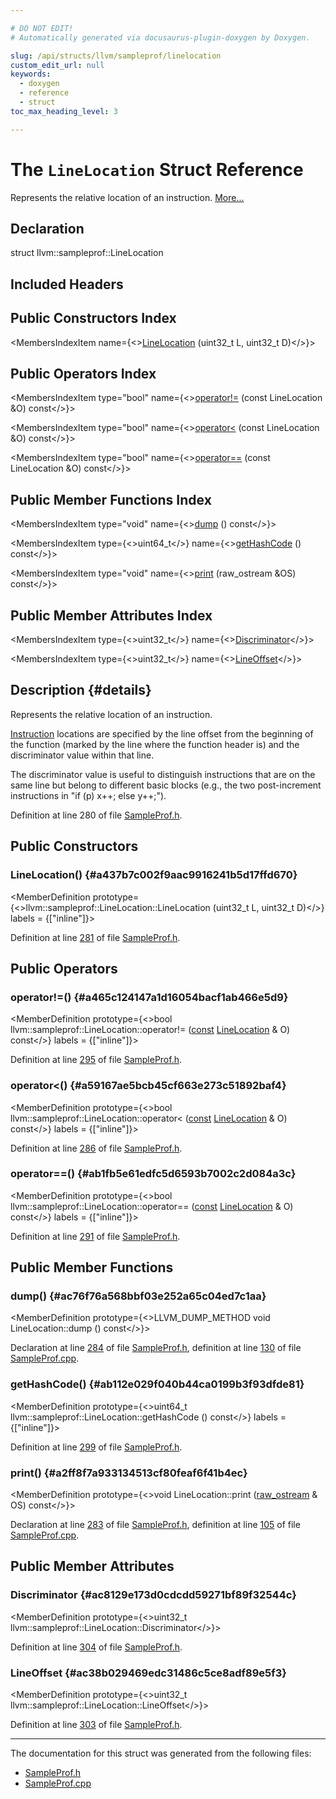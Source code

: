 ```yaml
---

# DO NOT EDIT!
# Automatically generated via docusaurus-plugin-doxygen by Doxygen.

slug: /api/structs/llvm/sampleprof/linelocation
custom_edit_url: null
keywords:
  - doxygen
  - reference
  - struct
toc_max_heading_level: 3

---
```





# The `LineLocation` Struct Reference

<DoxygenPage pluginConfig={pluginConfig}>

Represents the relative location of an instruction. <a href="#details">More...</a>

## Declaration

<CodeBlock>struct llvm::sampleprof::LineLocation</CodeBlock>

## Included Headers

<IncludesList>
<IncludesListItem
  filePath="llvm/ProfileData/SampleProf.h"
  permalink="/docs/api/files/include/include/llvm/include/llvm/profiledata/sampleprof-h"
  isLocal="true" />
</IncludesList>

## Public Constructors Index

<MembersIndex>

<MembersIndexItem
  name={<><a href="#a437b7c002f9aac9916241b5d17ffd670">LineLocation</a> (uint32&#95;t L, uint32&#95;t D)</>}>
</MembersIndexItem>

</MembersIndex>

## Public Operators Index

<MembersIndex>

<MembersIndexItem
  type="bool"
  name={<><a href="#a465c124147a1d16054bacf1ab466e5d9">operator!=</a> (const LineLocation &amp;O) const</>}>
</MembersIndexItem>

<MembersIndexItem
  type="bool"
  name={<><a href="#a59167ae5bcb45cf663e273c51892baf4">operator&lt;</a> (const LineLocation &amp;O) const</>}>
</MembersIndexItem>

<MembersIndexItem
  type="bool"
  name={<><a href="#ab1fb5e61edfc5d6593b7002c2d084a3c">operator==</a> (const LineLocation &amp;O) const</>}>
</MembersIndexItem>

</MembersIndex>

## Public Member Functions Index

<MembersIndex>

<MembersIndexItem
  type="void"
  name={<><a href="#ac76f76a568bbf03e252a65c04ed7c1aa">dump</a> () const</>}>
</MembersIndexItem>

<MembersIndexItem
  type={<>uint64&#95;t</>}
  name={<><a href="#ab112e029f040b44ca0199b3f93dfde81">getHashCode</a> () const</>}>
</MembersIndexItem>

<MembersIndexItem
  type="void"
  name={<><a href="#a2ff8f7a933134513cf80feaf6f41b4ec">print</a> (raw&#95;ostream &amp;OS) const</>}>
</MembersIndexItem>

</MembersIndex>

## Public Member Attributes Index

<MembersIndex>

<MembersIndexItem
  type={<>uint32&#95;t</>}
  name={<><a href="#ac8129e173d0cdcdd59271bf89f32544c">Discriminator</a></>}>
</MembersIndexItem>

<MembersIndexItem
  type={<>uint32&#95;t</>}
  name={<><a href="#ac38b029469edc31486c5ce8adf89e5f3">LineOffset</a></>}>
</MembersIndexItem>

</MembersIndex>

## Description {#details}

Represents the relative location of an instruction.

<a href="/docs/api/classes/llvm/instruction">Instruction</a> locations are specified by the line offset from the beginning of the function (marked by the line where the function header is) and the discriminator value within that line.

The discriminator value is useful to distinguish instructions that are on the same line but belong to different basic blocks (e.g., the two post-increment instructions in &quot;if (p) x++; else y++;&quot;).

Definition at line 280 of file <a href="/docs/api/files/include/include/llvm/include/llvm/profiledata/sampleprof-h">SampleProf.h</a>.

<SectionDefinition>

## Public Constructors

### LineLocation() {#a437b7c002f9aac9916241b5d17ffd670}

<MemberDefinition
  prototype={<>llvm::sampleprof::LineLocation::LineLocation (uint32&#95;t L, uint32&#95;t D)</>}
  labels = {["inline"]}>

Definition at line <a href="/docs/api/files/include/include/llvm/include/llvm/profiledata/sampleprof-h/#l00281">281</a> of file <a href="/docs/api/files/include/include/llvm/include/llvm/profiledata/sampleprof-h">SampleProf.h</a>.
</MemberDefinition>

</SectionDefinition>

<SectionDefinition>

## Public Operators

### operator!=() {#a465c124147a1d16054bacf1ab466e5d9}

<MemberDefinition
  prototype={<>bool llvm::sampleprof::LineLocation::operator!= (<a href="/docs/api/files/lib/lib/target/lib/target/aarch64/aarch64promoteconstant-cpp/#a90f8350fecae261c25be85d38b451bff">const</a> <a href="/docs/api/structs/llvm/sampleprof/linelocation">LineLocation</a> &amp; O) const</>}
  labels = {["inline"]}>

Definition at line <a href="/docs/api/files/include/include/llvm/include/llvm/profiledata/sampleprof-h/#l00295">295</a> of file <a href="/docs/api/files/include/include/llvm/include/llvm/profiledata/sampleprof-h">SampleProf.h</a>.
</MemberDefinition>

### operator&lt;() {#a59167ae5bcb45cf663e273c51892baf4}

<MemberDefinition
  prototype={<>bool llvm::sampleprof::LineLocation::operator&lt; (<a href="/docs/api/files/lib/lib/target/lib/target/aarch64/aarch64promoteconstant-cpp/#a90f8350fecae261c25be85d38b451bff">const</a> <a href="/docs/api/structs/llvm/sampleprof/linelocation">LineLocation</a> &amp; O) const</>}
  labels = {["inline"]}>

Definition at line <a href="/docs/api/files/include/include/llvm/include/llvm/profiledata/sampleprof-h/#l00286">286</a> of file <a href="/docs/api/files/include/include/llvm/include/llvm/profiledata/sampleprof-h">SampleProf.h</a>.
</MemberDefinition>

### operator==() {#ab1fb5e61edfc5d6593b7002c2d084a3c}

<MemberDefinition
  prototype={<>bool llvm::sampleprof::LineLocation::operator== (<a href="/docs/api/files/lib/lib/target/lib/target/aarch64/aarch64promoteconstant-cpp/#a90f8350fecae261c25be85d38b451bff">const</a> <a href="/docs/api/structs/llvm/sampleprof/linelocation">LineLocation</a> &amp; O) const</>}
  labels = {["inline"]}>

Definition at line <a href="/docs/api/files/include/include/llvm/include/llvm/profiledata/sampleprof-h/#l00291">291</a> of file <a href="/docs/api/files/include/include/llvm/include/llvm/profiledata/sampleprof-h">SampleProf.h</a>.
</MemberDefinition>

</SectionDefinition>

<SectionDefinition>

## Public Member Functions

### dump() {#ac76f76a568bbf03e252a65c04ed7c1aa}

<MemberDefinition
  prototype={<>LLVM&#95;DUMP&#95;METHOD void LineLocation::dump () const</>}>

Declaration at line <a href="/docs/api/files/include/include/llvm/include/llvm/profiledata/sampleprof-h/#l00284">284</a> of file <a href="/docs/api/files/include/include/llvm/include/llvm/profiledata/sampleprof-h">SampleProf.h</a>, definition at line <a href="/docs/api/files/lib/lib/profiledata/sampleprof-cpp/#l00130">130</a> of file <a href="/docs/api/files/lib/lib/profiledata/sampleprof-cpp">SampleProf.cpp</a>.
</MemberDefinition>

### getHashCode() {#ab112e029f040b44ca0199b3f93dfde81}

<MemberDefinition
  prototype={<>uint64&#95;t llvm::sampleprof::LineLocation::getHashCode () const</>}
  labels = {["inline"]}>

Definition at line <a href="/docs/api/files/include/include/llvm/include/llvm/profiledata/sampleprof-h/#l00299">299</a> of file <a href="/docs/api/files/include/include/llvm/include/llvm/profiledata/sampleprof-h">SampleProf.h</a>.
</MemberDefinition>

### print() {#a2ff8f7a933134513cf80feaf6f41b4ec}

<MemberDefinition
  prototype={<>void LineLocation::print (<a href="/docs/api/classes/llvm/raw-ostream">raw&#95;ostream</a> &amp; OS) const</>}>

Declaration at line <a href="/docs/api/files/include/include/llvm/include/llvm/profiledata/sampleprof-h/#l00283">283</a> of file <a href="/docs/api/files/include/include/llvm/include/llvm/profiledata/sampleprof-h">SampleProf.h</a>, definition at line <a href="/docs/api/files/lib/lib/profiledata/sampleprof-cpp/#l00105">105</a> of file <a href="/docs/api/files/lib/lib/profiledata/sampleprof-cpp">SampleProf.cpp</a>.
</MemberDefinition>

</SectionDefinition>

<SectionDefinition>

## Public Member Attributes

### Discriminator {#ac8129e173d0cdcdd59271bf89f32544c}

<MemberDefinition
  prototype={<>uint32&#95;t llvm::sampleprof::LineLocation::Discriminator</>}>

Definition at line <a href="/docs/api/files/include/include/llvm/include/llvm/profiledata/sampleprof-h/#l00304">304</a> of file <a href="/docs/api/files/include/include/llvm/include/llvm/profiledata/sampleprof-h">SampleProf.h</a>.
</MemberDefinition>

### LineOffset {#ac38b029469edc31486c5ce8adf89e5f3}

<MemberDefinition
  prototype={<>uint32&#95;t llvm::sampleprof::LineLocation::LineOffset</>}>

Definition at line <a href="/docs/api/files/include/include/llvm/include/llvm/profiledata/sampleprof-h/#l00303">303</a> of file <a href="/docs/api/files/include/include/llvm/include/llvm/profiledata/sampleprof-h">SampleProf.h</a>.
</MemberDefinition>

</SectionDefinition>

<hr/>

The documentation for this struct was generated from the following files:

<ul>
<li><a href="/docs/api/files/include/include/llvm/include/llvm/profiledata/sampleprof-h">SampleProf.h</a></li>
<li><a href="/docs/api/files/lib/lib/profiledata/sampleprof-cpp">SampleProf.cpp</a></li>
</ul>

</DoxygenPage>
